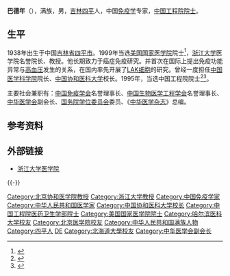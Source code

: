 '''巴德年'''（{{bd|1938年|3月27日||catIdx=B巴}}），满族，男，[[吉林|吉林]][[四平|四平]]人，中国[[免疫学|免疫学]]专家，[[中国工程院院士|中国工程院院士]]。

== 生平 ==
1938年出生于中国[[吉林省|吉林省]][[四平市|四平市]]。1999年当选[[美国国家医学院|美国国家医学院]]院士<ref>{{Cite web|title=Member -  Denian Ba, M.D., Ph.D.|url=https://nam.edu/member/?member_id=Htn245sMc6XOBajiws9Xuw%3D%3D|access-date=2022-01-04|work=National Academy of Medicine|language=en-US|archive-date=2022-01-04|archive-url=https://web.archive.org/web/20220104163020/https://nam.edu/member/?member_id=Htn245sMc6XOBajiws9Xuw==}}</ref>，[[浙江大学|浙江大学]]医学院名誉院长、教授。他长期致力于癌症免疫研究。并首次在国际上提出免疫功能异常与[[高血压|高血压]]发生的关系，在国内率先开展了[[淋巴因子活化杀伤细胞|LAK细胞]]的研究。曾经一度担任[[中国医学科学院|中国医学科学院]]院长、[[中国协和医科大学|中国协和医科大学]]校长。1995年，当选中国工程院院士<ref>{{Cite book|title=中国科技统计年鉴 2016|last=国家统计局社会科技和文化产业统计司，科学技术部创新发展司编|location=北京|publisher=[[中国统计出版社|中国统计出版社]]|year=2016.11|isbn=978-7-5037-8032-5|pages=24-26}}</ref><ref>{{Cite book|title=中国药学年鉴 1996|last=《中国药学年鉴》编辑委员会编|publisher=北京：[[中国医药科技出版社|中国医药科技出版社]]|year=1997.06|isbn=7-5067-1706-9|pages=282-283}}</ref>。

主要社会兼职有：[[中国免疫学会|中国免疫学会]]名誉理事长、[[中国生物医学工程学会|中国生物医学工程学会]]名誉理事长、[[中华医学会|中华医学会]]副会长、[[国务院学位委员会|国务院学位委员会]]委员、《[[中华医学杂志|中华医学杂志]]》总编。

== 参考资料 ==
{{reflist}}

== 外部链接 ==
* [http://www.cmm.zju.edu.cn/ 浙江大学医学院] {{Wayback|url=http://www.cmm.zju.edu.cn/ |date=20080913125609 }}

{{-}}
{{中国工程院医药卫生学部院士}}
{{中国工程院工程管理学部院士}}
{{中国医学科学院学术咨询委员会基础医学与生物学部学部委员}}
{{Navboxes
| title  = 巴德年在[[中华医学会|中华医学会]]的职务
| list1  =
{{中华医学会第二十一届理事会}}
{{中华医学会第二十二届理事会}}
{{中华医学会第二十三届理事会}}
}}
{{Authority control}}

{{DEFAULTSORT:BA巴}}
[[Category:北京协和医学院教授|Category:北京协和医学院教授]]
[[Category:浙江大学教授|Category:浙江大学教授]]
[[Category:中国免疫学家|Category:中国免疫学家]]
[[Category:中华人民共和国医学家|Category:中华人民共和国医学家]]
[[Category:中国协和医科大学校长|Category:中国协和医科大学校长]]
[[Category:中国工程院医药卫生学部院士|Category:中国工程院医药卫生学部院士]]
[[Category:美国国家医学院院士|Category:美国国家医学院院士]]
[[Category:哈尔滨医科大学校友|Category:哈尔滨医科大学校友]]
[[Category:北京医学院校友|Category:北京医学院校友]]
[[Category:中华人民共和国满族人物|Category:中华人民共和国满族人物]]
[[Category:四平人|Category:四平人]]
[[Category:巴姓|DE]]
[[Category:北海道大學校友|Category:北海道大學校友]]
[[Category:中华医学会副会长|Category:中华医学会副会长]]